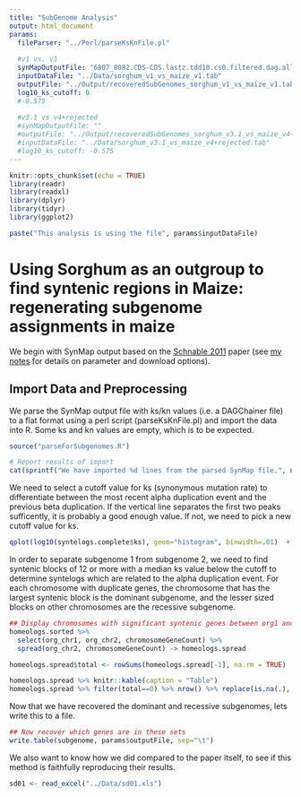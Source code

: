 ```yaml
---
title: "SubGenome Analysis"
output: html_document
params:
  fileParser: "../Perl/parseKsKnFile.pl"
  
  #v1 vs. v1
  synMapOutputFile: "6807_8082.CDS-CDS.lastz.tdd10.cs0.filtered.dag.all.go_D20_g10_A5.aligncoords.gcoords.ks"
  inputDataFile: "../Data/sorghum_v1_vs_maize_v1.tab"
  outputFile: "../Output/recoveredSubGenomes_sorghum_v1_vs_maize_v1.tab"
  log10_ks_cutoff: 0
  #-0.575
  
  #v3.1 vs v4+rejected
  #synMapOutputFile: ""
  #outputFile: "../Output/recoveredSubGenomes_sorghum_v3.1_vs_maize_v4+rejected.tab"
  #inputDataFile: "../Data/sorghum_v3.1_vs_maize_v4+rejected.tab"
  #log10_ks_cutoff: -0.575
---
```


```r
knitr::opts_chunk$set(echo = TRUE)
library(readr)
library(readxl)
library(dplyr)
library(tidyr)
library(ggplot2)
```
```r
paste("This analysis is using the file", params$inputDataFile)
```

# Using Sorghum as an outgroup to find syntenic regions in Maize: regenerating subgenome assignments in maize
We begin with SynMap output based on the [Schnable 2011](https://www.ncbi.nlm.nih.gov/pmc/articles/PMC3053962/) paper (see [my notes](https://www.evernote.com/shard/s303/nl/52987123/1ce74f11-98a0-4854-b363-3172e79eeae3) for details on parameter and download options).

## Import Data and Preprocessing
We parse the SynMap output file with ks/kn values (i.e. a DAGChainer file) to a flat format using a perl script (parseKsKnFile.pl) and import the data into R. Some ks and kn values are empty, which is to be expected.

```r
source("parseForSubgenomes.R")
```
```r
# Report results of import
cat(sprintf("We have imported %d lines from the parsed SynMap file.", nrow(syntelogs.raw)))
```

We need to select a cutoff value for ks (synonymous mutation rate) to differentiate between the most recent alpha duplication event and the previous beta duplication. If the vertical line separates the first two peaks sufficently, it is probably a good enough value.  If not, we need to pick a new cutoff value for ks.

```r
qplot(log10(syntelogs.complete$ks), geom="histogram", binwidth=.01)  + geom_vline(mapping = NULL, data = NULL, xintercept = params$log10_ks_cutoff, na.rm = FALSE, show.legend = NA)
```

In order to separate subgenome 1 from subgenome 2, we need to find syntenic blocks of 12 or more with a median ks value below the cutoff to determine syntelogs which are related to the alpha duplication event.  For each chromosome with duplicate genes, the chromosome that has the largest syntenic block is the dominant subgenome, and the lesser sized blocks on other chromosomes are the recessive subgenome.

```r
## Display chromosomes with significant syntenic genes between org1 and org2
homeologs.sorted %>%
  select(org_chr1, org_chr2, chromosomeGeneCount) %>%
  spread(org_chr2, chromosomeGeneCount) -> homeologs.spread

homeologs.spread$total <- rowSums(homeologs.spread[-1], na.rm = TRUE)

homeologs.spread %>% knitr::kable(caption = "Table")
homeologs.spread %>% filter(total==0) %>% nrow() %>% replace(is.na(.), 0) %>% sprintf("There are %i unaligned sorghum chromosome(s) in the above table.", .) %>% cat()
```

Now that we have recovered the dominant and recessive subgenomes, lets write this to a file.

```r
## Now recover which genes are in these sets
write.table(subgenome, params$outputFile, sep="\t")
```

We also want to know how we did compared to the paper itself, to see if this method is faithfully reproducing their results.
```r
sd01 <- read_excel("../Data/sd01.xls")
```

